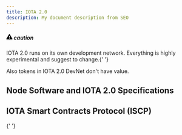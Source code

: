 ```yaml
---
title: IOTA 2.0
description: My document description from SEO
---
```



<div className='admonition admonition-caution alert alert--warning'>
  <div className='admonition-heading'>
    <h5>
      <span className='admonition-icon'>
        <svg
          xmlns='http://www.w3.org/2000/svg'
          width='16'
          height='16'
          viewBox='0 0 16 16'
        >
          <path
            fillRule='evenodd'
            d='M8.893 1.5c-.183-.31-.52-.5-.887-.5s-.703.19-.886.5L.138 13.499a.98.98 0 0 0 0 1.001c.193.31.53.501.886.501h13.964c.367 0 .704-.19.877-.5a1.03 1.03 0 0 0 .01-1.002L8.893 1.5zm.133 11.497H6.987v-2.003h2.039v2.003zm0-3.004H6.987V5.987h2.039v4.006z'
          ></path>
        </svg>
      </span>
      caution
    </h5>
  </div>
  <div className='admonition-content'>
    <p>
      IOTA 2.0 runs on its own development network. Everything is highly
      experimental and suggest to change.{' '}
    </p>
    <p>Also tokens in IOTA 2.0 DevNet don't have value.</p>
  </div>
</div>
<h2 className='padding-top--lg' style={{ fontSize: '2rem' }}>
  Node Software and IOTA 2.0 Specifications
</h2>
<div className='row'>
  <Card
    title='GoShimmer'
    link='/goshimmer/welcome'
    description='IOTA 2.0 node'
    icon='&#xe903;'
  />
  <Card
    title='Coordicide Specs'
    link='/IOTA-2.0-Research-Specifications/Preface'
    description='Decentralizing IOTA'
    icon='&#xe906;'
  />
</div>
<h2 className='padding-top--lg' style={{ fontSize: '2rem' }}>
  IOTA Smart Contracts Protocol (ISCP)
</h2>
<div className='row'>
  <Card
    title='Wasp'
    link='/goshimmer/welcome'
    description='Smart contract node'
    icon='&#xe90b;'
  />{' '}
</div>
